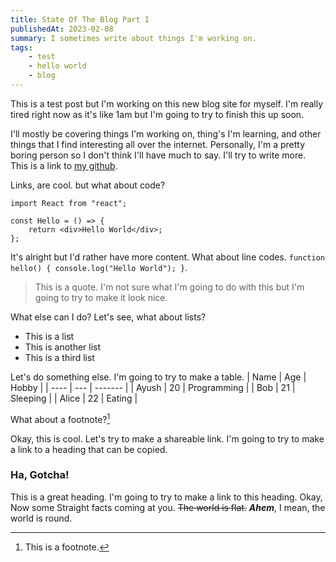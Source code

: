```yaml
---
title: State Of The Blog Part I
publishedAt: 2023-02-08
summary: I sometimes write about things I'm working on.
tags:
    - test
    - hello world
    - blog
---
```


This is a test post but I'm working on this new blog site for myself.
I'm really tired right now as it's like 1am but I'm going to try to
finish this up soon.

I'll mostly be covering things I'm working on, thing's I'm learning, and
other things that I find interesting all over the internet. Personally, I'm a
pretty boring person so I don't think I'll have much to say. I'll try to
write more. This is a link to [my github](https://github.com/is-it-ayush).

Links, are cool. but what about code?

```tsx
import React from "react";

const Hello = () => {
    return <div>Hello World</div>;
};
```

It's alright but I'd rather have more content. What about line codes.
`function hello() { console.log("Hello World"); }`.

> This is a quote. I'm not sure what I'm going to do with this but I'm
> going to try to make it look nice.

What else can I do? Let's see, what about lists?

-   This is a list
-   This is another list
-   This is a third list

Let's do something else. I'm going to try to make a table.
| Name | Age | Hobby |
| ---- | --- | ------- |
| Ayush | 20 | Programming |
| Bob | 21 | Sleeping |
| Alice | 22 | Eating |

What about a footnote?[^1]

[^1]: This is a footnote.

Okay, this is cool. Let's try to make a shareable link. I'm going to try to
make a link to a heading that can be copied.

### Ha, Gotcha!

This is a great heading. I'm going to try to make a link to this heading.
Okay, Now some Straight facts coming at you. ~~The world is flat.~~ **_Ahem_**, I
mean, the world is round.
